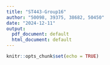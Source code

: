 ```yaml
---
title: "ST443-Group16"
author: "50098, 39375, 38682, 50450"
date: "2024-12-11"
output:
  pdf_document: default
  html_document: default
---
```


```r
knitr::opts_chunk$set(echo = TRUE)
```
